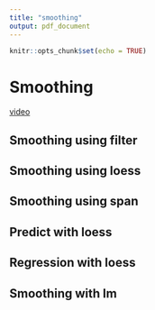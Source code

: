 ```yaml
---
title: "smoothing"
output: pdf_document
---
```


```r
knitr::opts_chunk$set(echo = TRUE)
```

# Smoothing

  [video](https://www.youtube.com/watch?v=4YoNcRh65vg)

## Smoothing using filter

## Smoothing using loess

## Smoothing using span

## Predict with loess

## Regression with loess

## Smoothing with lm